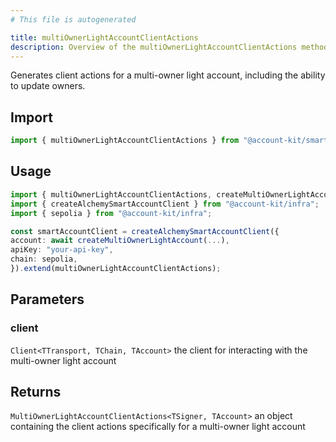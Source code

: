 ```yaml
---
# This file is autogenerated

title: multiOwnerLightAccountClientActions
description: Overview of the multiOwnerLightAccountClientActions method
---
```


Generates client actions for a multi-owner light account, including the ability to update owners.

## Import

```ts
import { multiOwnerLightAccountClientActions } from "@account-kit/smart-contracts";
```

## Usage

```ts
import { multiOwnerLightAccountClientActions, createMultiOwnerLightAccount } from "@account-kit/smart-contracts";
import { createAlchemySmartAccountClient } from "@account-kit/infra";
import { sepolia } from "@account-kit/infra";

const smartAccountClient = createAlchemySmartAccountClient({
account: await createMultiOwnerLightAccount(...),
apiKey: "your-api-key",
chain: sepolia,
}).extend(multiOwnerLightAccountClientActions);
```

## Parameters

### client

`Client<TTransport, TChain, TAccount>`
the client for interacting with the multi-owner light account

## Returns

`MultiOwnerLightAccountClientActions<TSigner, TAccount>`
an object containing the client actions specifically for a multi-owner light account
